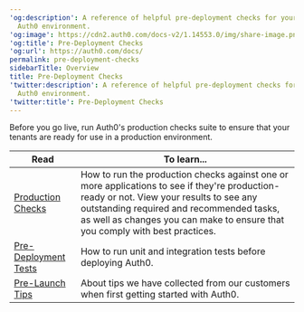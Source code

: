 ---
'og:description': A reference of helpful pre-deployment checks for your production
  Auth0 environment.
'og:image': https://cdn2.auth0.com/docs-v2/1.14553.0/img/share-image.png
'og:title': Pre-Deployment Checks
'og:url': https://auth0.com/docs/
permalink: pre-deployment-checks
sidebarTitle: Overview
title: Pre-Deployment Checks
'twitter:description': A reference of helpful pre-deployment checks for your production
  Auth0 environment.
'twitter:title': Pre-Deployment Checks
---
Before you go live, run Auth0's production checks suite to ensure that your tenants are ready for use in a production environment.

<table class="table"><thead>
<tr>
<th><strong>Read</strong></th>
<th><strong>To learn...</strong></th>
</tr>
</thead>
<tbody>
<tr>
<td><a href="/docs/deploy-monitor/pre-deployment-checks/how-to-run-production-checks">Production Checks</a></td>
<td>How to run the production checks against one or more applications to see if they're production-ready or not. View your results to see any outstanding required and recommended tasks, as well as changes you can make to ensure that you comply with best practices.</td>
</tr>
<tr>
<td><a href="/docs/deploy-monitor/pre-deployment-checks/predeployment-tests">Pre-Deployment Tests</a></td>
<td>How to run unit and integration tests before deploying Auth0.</td>
</tr>
<tr>
<td><a href="/docs/deploy-monitor/pre-deployment-checks/pre-launch-tips">Pre-Launch Tips</a></td>
<td>About tips we have collected from our customers when first getting started with Auth0.</td>
</tr>
</tbody>
</table>